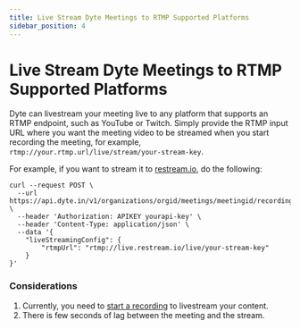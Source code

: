 ```yaml
---
title: Live Stream Dyte Meetings to RTMP Supported Platforms
sidebar_position: 4
---
```


# Live Stream Dyte Meetings to RTMP Supported Platforms

Dyte can livestream your meeting live to any platform that supports an RTMP
endpoint, such as YouTube or Twitch. Simply provide the RTMP input URL where you want the meeting video to be streamed when you start recording the meeting, for example, `rtmp://your.rtmp.url/live/stream/your-stream-key`.

For example, if you want to stream it to [restream.io](https://restream.io), do
the following:

```shell
curl --request POST \
  --url https://api.dyte.in/v1/organizations/orgid/meetings/meetingid/recording \
  --header 'Authorization: APIKEY yourapi-key' \
  --header 'Content-Type: application/json' \
  --data '{
    "liveStreamingConfig": {
        "rtmpUrl": "rtmp://live.restream.io/live/your-stream-key"
    }
}'
```

### Considerations

1. Currently, you need to
   [start a recording](/api/?v=v1#/operations/start_recording) to livestream
   your content.
2. There is few seconds of lag between the meeting and the stream.
